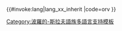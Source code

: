 <includeonly>{{#invoke:lang|lang_xx_inherit
|code=orv
}}</includeonly><noinclude>
{{Documentation|Template:Lang-x/doc}}
[[Category:波羅的-斯拉夫語族多語言支持模板‎]]
</noinclude>